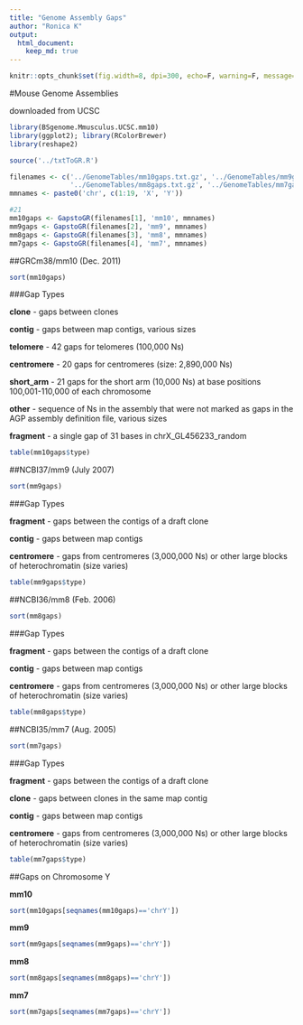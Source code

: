 ```yaml
---
title: "Genome Assembly Gaps"
author: "Ronica K"
output: 
  html_document:
    keep_md: true
---
```


```r
knitr::opts_chunk$set(fig.width=8, dpi=300, echo=F, warning=F, message=F, cache=F)
```

#Mouse Genome Assemblies

downloaded from UCSC

```r
library(BSgenome.Mmusculus.UCSC.mm10)
library(ggplot2); library(RColorBrewer) 
library(reshape2)

source('../txtToGR.R')

filenames <- c('../GenomeTables/mm10gaps.txt.gz', '../GenomeTables/mm9gaps.txt.gz',
               '../GenomeTables/mm8gaps.txt.gz', '../GenomeTables/mm7gaps.txt.gz')
mmnames <- paste0('chr', c(1:19, 'X', 'Y'))

#21
mm10gaps <- GapstoGR(filenames[1], 'mm10', mmnames)
mm9gaps <- GapstoGR(filenames[2], 'mm9', mmnames)
mm8gaps <- GapstoGR(filenames[3], 'mm8', mmnames)
mm7gaps <- GapstoGR(filenames[4], 'mm7', mmnames)
```

##GRCm38/mm10 (Dec. 2011)
```r
sort(mm10gaps)
```

###Gap Types

__clone__ - gaps between clones

__contig__ - gaps between map contigs, various sizes

__telomere__ - 42 gaps for telomeres (100,000 Ns)

__centromere__ - 20 gaps for centromeres (size: 2,890,000 Ns)

__short_arm__ - 21 gaps for the short arm (10,000 Ns) at base positions 100,001-110,000 of each chromosome

__other__ - sequence of Ns in the assembly that were not marked as gaps in the AGP assembly definition file, various sizes

__fragment__ - a single gap of 31 bases in chrX_GL456233_random


```r
table(mm10gaps$type)
```


##NCBI37/mm9 (July 2007)
```r
sort(mm9gaps)
```

###Gap Types

__fragment__ - gaps between the contigs of a draft clone

__contig__ - gaps between map contigs

__centromere__ - gaps from centromeres (3,000,000 Ns) or other large blocks of heterochromatin (size varies)

```r
table(mm9gaps$type)
```


##NCBI36/mm8 (Feb. 2006)
```r
sort(mm8gaps)
```

###Gap Types

__fragment__ - gaps between the contigs of a draft clone

__contig__ - gaps between map contigs

__centromere__ - gaps from centromeres (3,000,000 Ns) or other large blocks of heterochromatin (size varies)


```r
table(mm8gaps$type)
```


##NCBI35/mm7 (Aug. 2005)
```r
sort(mm7gaps)
```

###Gap Types

__fragment__ - gaps between the contigs of a draft clone

__clone__ - gaps between clones in the same map contig

__contig__ - gaps between map contigs

__centromere__ - gaps from centromeres (3,000,000 Ns) or other large blocks of heterochromatin (size varies)


```r
table(mm7gaps$type)
```

##Gaps on Chromosome Y

__mm10__

```r
sort(mm10gaps[seqnames(mm10gaps)=='chrY'])
```

__mm9__

```r
sort(mm9gaps[seqnames(mm9gaps)=='chrY'])
```

__mm8__

```r
sort(mm8gaps[seqnames(mm8gaps)=='chrY'])
```

__mm7__

```r
sort(mm7gaps[seqnames(mm7gaps)=='chrY'])
```